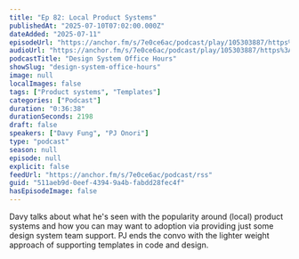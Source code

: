 ```yaml
---
title: "Ep 82: Local Product Systems"
publishedAt: "2025-07-10T07:02:00.000Z"
dateAdded: "2025-07-11"
episodeUrl: "https://anchor.fm/s/7e0ce6ac/podcast/play/105303887/https%3A%2F%2Fd3ctxlq1ktw2nl.cloudfront.net%2Fstaging%2F2025-6-10%2F9ef7cd8d-e6c0-2588-9e37-f31a2bdbdf47.mp3"
audioUrl: "https://anchor.fm/s/7e0ce6ac/podcast/play/105303887/https%3A%2F%2Fd3ctxlq1ktw2nl.cloudfront.net%2Fstaging%2F2025-6-10%2F9ef7cd8d-e6c0-2588-9e37-f31a2bdbdf47.mp3"
podcastTitle: "Design System Office Hours"
showSlug: "design-system-office-hours"
image: null
localImages: false
tags: ["Product systems", "Templates"]
categories: ["Podcast"]
duration: "0:36:38"
durationSeconds: 2198
draft: false
speakers: ["Davy Fung", "PJ Onori"]
type: "podcast"
season: null
episode: null
explicit: false
feedUrl: "https://anchor.fm/s/7e0ce6ac/podcast/rss"
guid: "511aeb9d-0eef-4394-9a4b-fabdd28fec4f"
hasEpisodeImage: false
---
```

Davy talks about what he's seen with the popularity around (local) product systems and how you can may want to adoption via providing just some design system team support. PJ ends the convo with the lighter weight approach of supporting templates in code and design.
